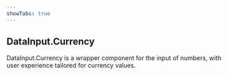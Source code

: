 ```yaml
---
showTabs: true
---
```


## DataInput.Currency

DataInput.Currency is a wrapper component for the input of numbers, with user experience tailored for currency values.

